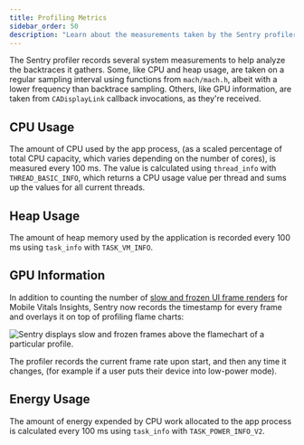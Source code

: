 ```yaml
---
title: Profiling Metrics
sidebar_order: 50
description: "Learn about the measurements taken by the Sentry profiler that help us contextualize the work your mobile app does and detect possible issues impacting performance."
---
```


The Sentry profiler records several system measurements to help analyze the backtraces it gathers. Some, like CPU and heap usage, are taken on a regular sampling interval using functions from `mach/mach.h`, albeit with a lower frequency than backtrace sampling. Others, like GPU information, are taken from `CADisplayLink` callback invocations, as they're received.

## CPU Usage

The amount of CPU used by the app process, (as a scaled percentage of total CPU capacity, which varies depending on the number of cores), is measured every 100 ms. The value is calculated using `thread_info` with `THREAD_BASIC_INFO`, which returns a CPU usage value per thread and sums up the values for all current threads.

## Heap Usage

The amount of heap memory used by the application is recorded every 100 ms using `task_info` with `TASK_VM_INFO`.

## GPU Information

In addition to counting the number of [slow and frozen UI frame renders](/product/insights/mobile/mobile-vitals/#slow-and-frozen-frames) for Mobile Vitals Insights, Sentry now records the timestamp for every frame and overlays it on top of profiling flame charts:

![Sentry displays slow and frozen frames above the flamechart of a particular profile.](./img/flamechart-with-gpu-overlay.png)

The profiler records the current frame rate upon start, and then any time it changes, (for example if a user puts their device into low-power mode).

## Energy Usage

The amount of energy expended by CPU work allocated to the app process is calculated every 100 ms using `task_info` with `TASK_POWER_INFO_V2`.
